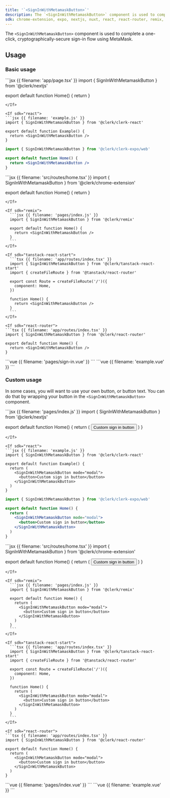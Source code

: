 ```yaml
---
title: '`<SignInWithMetamaskButton>`'
description: The `<SignInWithMetamaskButton>` component is used to complete a one-click, cryptographically-secure sign-in flow using MetaMask.
sdk: chrome-extension, expo, nextjs, nuxt, react, react-router, remix, tanstack-react-start, vue
---
```


The `<SignInWithMetamaskButton>` component is used to complete a one-click, cryptographically-secure sign-in flow using MetaMask.

## Usage

### Basic usage

<If sdk="nextjs">
  ```jsx {{ filename: 'app/page.tsx' }}
  import { SignInWithMetamaskButton } from '@clerk/nextjs'

  export default function Home() {
    return <SignInWithMetamaskButton />
  }
  ```
</If>

<If sdk="react">
  ```jsx {{ filename: 'example.js' }}
  import { SignInWithMetamaskButton } from '@clerk/clerk-react'

  export default function Example() {
    return <SignInWithMetamaskButton />
  }
  ```
</If>

<If sdk="expo">
  <Include src="_partials/expo/web-only-callout" />

  ```jsx {{ filename: '/app/page.web.tsx' }}
  import { SignInWithMetamaskButton } from '@clerk/clerk-expo/web'

  export default function Home() {
    return <SignInWithMetamaskButton />
  }
  ```
</If>

<If sdk="chrome-extension">
  ```jsx {{ filename: 'src/routes/home.tsx' }}
  import { SignInWithMetamaskButton } from '@clerk/chrome-extension'

  export default function Home() {
    return <SignInWithMetamaskButton />
  }
  ```
</If>

  <If sdk="remix">
    ```jsx {{ filename: 'pages/index.js' }}
    import { SignInWithMetamaskButton } from '@clerk/remix'

    export default function Home() {
      return <SignInWithMetamaskButton />
    }
    ```
  </If>

  <If sdk="tanstack-react-start">
    ```tsx {{ filename: 'app/routes/index.tsx' }}
    import { SignInWithMetamaskButton } from '@clerk/tanstack-react-start'
    import { createFileRoute } from '@tanstack/react-router'

    export const Route = createFileRoute('/')({
      component: Home,
    })

    function Home() {
      return <SignInWithMetamaskButton />
    }
    ```
  </If>

  <If sdk="react-router">
  ```tsx {{ filename: 'app/routes/index.tsx' }}
  import { SignInWithMetamaskButton } from '@clerk/react-router'

  export default function Home() {
    return <SignInWithMetamaskButton />
  }
  ```
</If>

<If sdk="nuxt">
  ```vue {{ filename: 'pages/sign-in.vue' }}
  <script setup>
  // Components are automatically imported
  </script>

  <template>
    <SignInWithMetamaskButton />
  </template>
  ```
</If>

<If sdk="vue">
  ```vue {{ filename: 'example.vue' }}
  <script setup>
  import { SignInWithMetamaskButton } from '@clerk/vue'
  </script>

  <template>
    <SignInWithMetamaskButton />
  </template>
  ```
</If>

### Custom usage

In some cases, you will want to use your own button, or button text. You can do that by wrapping your button in the `<SignInWithMetamaskButton>` component.

<If sdk="nextjs">
  ```jsx {{ filename: 'pages/index.js' }}
  import { SignInWithMetamaskButton } from '@clerk/nextjs'

  export default function Home() {
    return (
      <SignInWithMetamaskButton mode="modal">
        <button>Custom sign in button</button>
      </SignInWithMetamaskButton>
    )
  }
  ```
</If>

<If sdk="react">
  ```jsx {{ filename: 'example.js' }}
  import { SignInWithMetamaskButton } from '@clerk/clerk-react'

  export default function Example() {
    return (
      <SignInWithMetamaskButton mode="modal">
        <button>Custom sign in button</button>
      </SignInWithMetamaskButton>
    )
  }
  ```
</If>

<If sdk="expo">
  <Include src="_partials/expo/web-only-callout" />

  ```jsx {{ filename: '/app/page.web.tsx' }}
  import { SignInWithMetamaskButton } from '@clerk/clerk-expo/web'

  export default function Home() {
    return (
      <SignInWithMetamaskButton mode="modal">
        <button>Custom sign in button</button>
      </SignInWithMetamaskButton>
    )
  }
  ```
</If>

<If sdk="chrome-extension">
  ```jsx {{ filename: 'src/routes/home.tsx' }}
  import { SignInWithMetamaskButton } from '@clerk/chrome-extension'

  export default function Home() {
    return (
      <SignInWithMetamaskButton mode="modal">
        <button>Custom sign in button</button>
      </SignInWithMetamaskButton>
    )
  }
  ```
</If>

  <If sdk="remix">
    ```jsx {{ filename: 'pages/index.js' }}
    import { SignInWithMetamaskButton } from '@clerk/remix'

    export default function Home() {
      return (
        <SignInWithMetamaskButton mode="modal">
          <button>Custom sign in button</button>
        </SignInWithMetamaskButton>
      )
    }
    ```
  </If>

  <If sdk="tanstack-react-start">
    ```tsx {{ filename: 'app/routes/index.tsx' }}
    import { SignInWithMetamaskButton } from '@clerk/tanstack-react-start'
    import { createFileRoute } from '@tanstack/react-router'

    export const Route = createFileRoute('/')({
      component: Home,
    })

    function Home() {
      return (
        <SignInWithMetamaskButton mode="modal">
          <button>Custom sign in button</button>
        </SignInWithMetamaskButton>
      )
    }
    ```
  </If>

  <If sdk="react-router">
  ```tsx {{ filename: 'app/routes/index.tsx' }}
  import { SignInWithMetamaskButton } from '@clerk/react-router'

  export default function Home() {
    return (
      <SignInWithMetamaskButton mode="modal">
        <button>Custom sign in button</button>
      </SignInWithMetamaskButton>
    )
  }
  ```
</If>

<If sdk="nuxt">
  ```vue {{ filename: 'pages/index.vue' }}
  <script setup>
  // Components are automatically imported
  </script>

  <template>
    <SignInWithMetamaskButton mode="modal">
      <button>Custom sign in button</button>
    </SignInWithMetamaskButton>
  </template>
  ```
</If>

<If sdk="vue">
  ```vue {{ filename: 'example.vue' }}
  <script setup>
  import { SignInWithMetamaskButton } from '@clerk/vue'
  </script>

  <template>
    <SignInWithMetamaskButton mode="modal">
      <button>Custom sign in button</button>
    </SignInWithMetamaskButton>
  </template>
  ```
</If>
